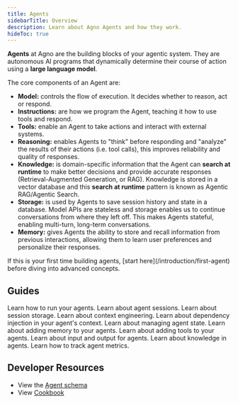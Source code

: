 ```yaml
---
title: Agents
sidebarTitle: Overview
description: Learn about Agno Agents and how they work.
hideToc: true
---
```


**Agents** at Agno are the building blocks of your agentic system. They are autonomous AI programs that dynamically determine their course of action using a **large language model**.

The core components of an Agent are:

- **Model:** controls the flow of execution. It decides whether to reason, act or respond.
- **Instructions:** are how we program the Agent, teaching it how to use tools and respond.
- **Tools:** enable an Agent to take actions and interact with external systems.
- **Reasoning:** enables Agents to "think" before responding and "analyze" the results of their actions (i.e. tool calls), this improves reliability and quality of responses.
- **Knowledge:** is domain-specific information that the Agent can **search at runtime** to make better decisions and provide accurate responses (Retrieval-Augmented Generation, or RAG). Knowledge is stored in a vector database and this **search at runtime** pattern is known as Agentic RAG/Agentic Search.
- **Storage:** is used by Agents to save session history and state in a database. Model APIs are stateless and storage enables us to continue conversations from where they left off. This makes Agents stateful, enabling multi-turn, long-term conversations.
- **Memory:** gives Agents the ability to store and recall information from previous interactions, allowing them to learn user preferences and personalize their responses.

<Tip>
  If this is your first time building agents, [start here](/introduction/first-agent) before diving into advanced concepts.
</Tip>

## Guides

<CardGroup cols={2}>
  <Card
    title="Running your Agent"
    icon="user-robot"
    iconType="duotone"
    href="/concepts/agents/run"
  >
    Learn how to run your agents.
  </Card>
  <Card
    title="Agent Sessions"
    icon="comments"
    iconType="duotone"
    href="/concepts/agents/sessions"
  >
    Learn about agent sessions.
  </Card>
  <Card
    title="Agent Storage"
    icon="database"
    iconType="duotone"
    href="/concepts/agents/storage"
  >
    Learn about session storage.
  </Card>
  <Card
    title="Context Engineering"
    icon="file-lines"
    iconType="duotone"
    href="/concepts/agents/context"
  >
    Learn about context engineering.
  </Card>
  <Card
    title="Dependencies"
    icon="brackets-curly"
    iconType="duotone"
    href="/concepts/agents/dependencies"
  >
    Learn about dependency injection in your agent's context.
  </Card>
  <Card
    title="Agent State"
    icon="crystal-ball"
    iconType="duotone"
    href="/concepts/agents/state"
  >
    Learn about managing agent state.
  </Card>
  <Card
    title="Memory"
    icon="head-side-brain"
    iconType="duotone"
    href="/concepts/agents/memory"
  >
    Learn about adding memory to your agents.
  </Card>
  <Card
    title="Tools"
    icon="wrench"
    iconType="duotone"
    href="/concepts/agents/tools"
  >
    Learn about adding tools to your agents.
  </Card>
  <Card
    title="Input & Output"
    icon="fire"
    iconType="duotone"
    href="/concepts/agents/input-output"
  >
    Learn about input and output for agents.
  </Card>
  <Card
    title="Knowledge"
    icon="books"
    iconType="duotone"
    href="/concepts/agents/knowledge"
  >
    Learn about knowledge in agents.
  </Card>
  <Card
    title="Agent Metrics"
    icon="chart-line"
    iconType="duotone"
    href="/concepts/agents/metrics"
  >
    Learn how to track agent metrics.
  </Card>
</CardGroup>

## Developer Resources

- View the [Agent schema](/reference/agents/agent)
- View [Cookbook](https://github.com/agno-agi/agno/tree/v2.0/cookbook/agents/README.md)
